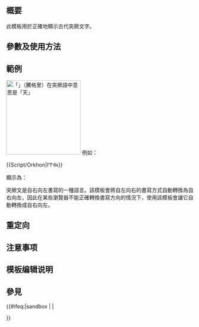 <includeonly><!-- 在這裡加入模板的保護標識 --></includeonly><noinclude>{{Documentation subpage}}</noinclude>
<!-- 在本行下編輯模板說明 -->
== 概要 ==
此模板用於正確地顯示古代突厥文字。
== 參數及使用方法 ==

== 範例 ==
[[File:Orkhon.svg|thumb|right|200px|「{{Script/Orkhon|𐱅𐰭𐰼𐰃}}」（[[騰格里]]）在突厥語中意思是「天」]]
例如：

<nowiki>{{Script/Orkhon|𐱅𐰭𐰼𐰃}}</nowiki>

顯示為：

{{Script/Orkhon|𐱅𐰭𐰼𐰃}}

突厥文是自右向左書寫的一種語言。該模板會將自左向右的書寫方式自動轉換為自右向左，因此在某些瀏覽器不能正確轉換書寫方向的情況下，使用該模板會讓它自動轉換成自右向左。

== 重定向 ==

== 注意事项 ==

== 模板编辑说明 ==

== 參見 ==

<includeonly>{{#ifeq:{{SUBPAGENAME}}|sandbox | |
<!-- 本行下加入模板的分類，跨維基連結加入Wikidata（參見[[Wikipedia:Wikidata]]） -->

}}</includeonly>